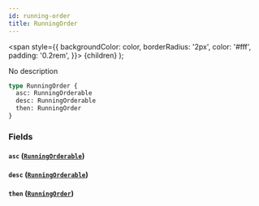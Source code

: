 ```yaml
---
id: running-order
title: RunningOrder
---
```


<span
style={{
      backgroundColor: color,
      borderRadius: '2px',
      color: '#fff',
      padding: '0.2rem',
    }}>
{children}
</span>
);

No description

```graphql
type RunningOrder {
  asc: RunningOrderable
  desc: RunningOrderable
  then: RunningOrder
}
```

### Fields

#### `asc` ([`RunningOrderable`](/docs/schema/enums/running-orderable))

#### `desc` ([`RunningOrderable`](/docs/schema/enums/running-orderable))

#### `then` ([`RunningOrder`](/docs/schema/inputs/running-order))
